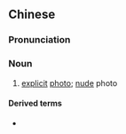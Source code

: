 {{also|艳照}}
==Chinese==
{{zh-forms|s=艳照|t2=艷照}}

===Pronunciation===
{{zh-pron
|m=yànzhào
|c=jim6 ziu3
|cat=n
}}

===Noun===
{{zh-noun}}

# [[explicit]] [[photo]]; [[nude]] photo

====Derived terms====
* {{zh-l|豔照門/艷照門/艳照门}}